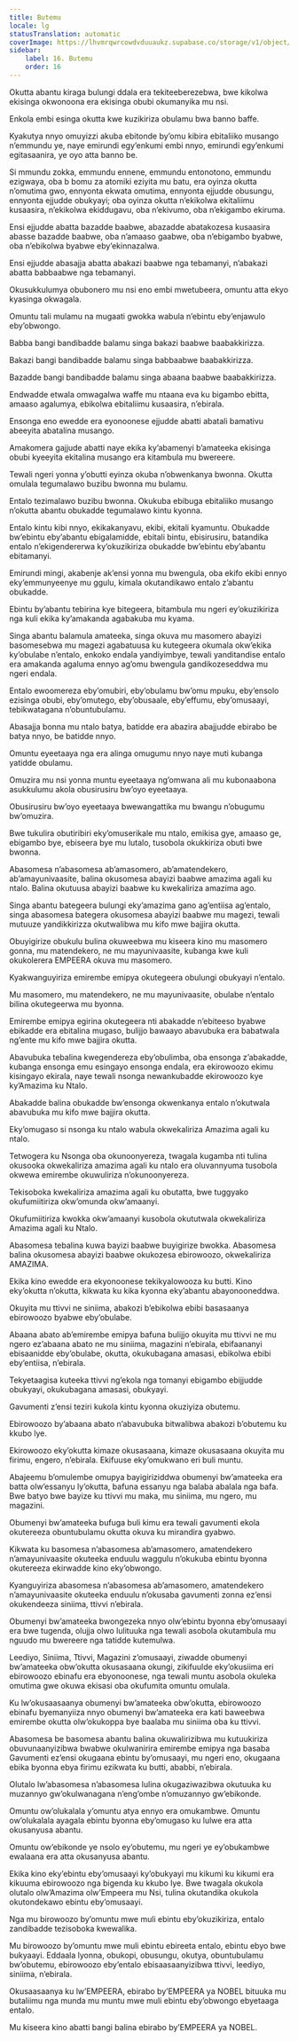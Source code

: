 ```yaml
---
title: Butemu
locale: lg
statusTranslation: automatic
coverImage: https://lhvmrqwrcowdvduuaukz.supabase.co/storage/v1/object/public/strapi-uploads/small_cover-educacion-fundamental.webp-2d51a7828a2b1309555be27f7e2a61a0.webp
sidebar:
    label: 16. Butemu
    order: 16
---
```

Okutta abantu kiraga bulungi ddala era tekiteeberezebwa, bwe kikolwa ekisinga okwonoona era ekisinga obubi okumanyika mu nsi.

Enkola embi esinga okutta kwe kuzikiriza obulamu bwa banno baffe.

Kyakutya nnyo omuyizzi akuba ebitonde by’omu kibira ebitaliiko musango n’emmundu ye, naye emirundi egy’enkumi embi nnyo, emirundi egy’enkumi egitasaanira, ye oyo atta banno be.

Si mmundu zokka, emmundu ennene, emmundu entonotono, emmundu ezigwaya, oba b bomu za atomiki eziyita mu batu, era oyinza okutta n’omutima gwo, ennyonta ekwata omutima, ennyonta ejjudde obusungu, ennyonta ejjudde obukyayi; oba oyinza okutta n’ekikolwa ekitaliimu kusaasira, n’ekikolwa ekiddugavu, oba n’ekivumo, oba n’ekigambo ekiruma.

Ensi ejjudde abatta bazadde baabwe, abazadde abatakozesa kusaasira abasse bazadde baabwe, oba n’amaaso gaabwe, oba n’ebigambo byabwe, oba n’ebikolwa byabwe eby’ekinnazalwa.

Ensi ejjudde abasajja abatta abakazi baabwe nga tebamanyi, n’abakazi abatta babbaabwe nga tebamanyi.

Okusukkulumya obubonero mu nsi eno embi mwetubeera, omuntu atta ekyo kyasinga okwagala.

Omuntu tali mulamu na mugaati gwokka wabula n’ebintu eby’enjawulo eby’obwongo.

Babba bangi bandibadde balamu singa bakazi baabwe baabakkirizza.

Bakazi bangi bandibadde balamu singa babbaabwe baabakkirizza.

Bazadde bangi bandibadde balamu singa abaana baabwe baabakkirizza.

Endwadde etwala omwagalwa waffe mu ntaana eva ku bigambo ebitta, amaaso agalumya, ebikolwa ebitaliimu kusaasira, n’ebirala.

Ensonga eno ewedde era eyonoonese ejjudde abatti abatali bamativu abeeyita abatalina musango.

Amakomera gajjude abatti naye ekika ky’abamenyi b’amateeka ekisinga obubi kyeeyita ekitalina musango era kitambula mu bwereere.

Tewali ngeri yonna y’obutti eyinza okuba n’obwenkanya bwonna. Okutta omulala tegumalawo buzibu bwonna mu bulamu.

Entalo tezimalawo buzibu bwonna. Okukuba ebibuga ebitaliiko musango n’okutta abantu obukadde tegumalawo kintu kyonna.

Entalo kintu kibi nnyo, ekikakanyavu, ekibi, ekitali kyamuntu. Obukadde bw’ebintu eby’abantu ebigalamidde, ebitali bintu, ebisirusiru, batandika entalo n’ekigendererwa ky’okuzikiriza obukadde bw’ebintu eby’abantu ebitamanyi.

Emirundi mingi, akabenje ak’ensi yonna mu bwengula, oba ekifo ekibi ennyo eky’emmunyeenye mu ggulu, kimala okutandikawo entalo z’abantu obukadde.

Ebintu by’abantu tebirina kye bitegeera, bitambula mu ngeri ey’okuzikiriza nga kuli ekika ky’amakanda agabakuba mu kyama.

Singa abantu balamula amateeka, singa okuva mu masomero abayizi basomesebwa mu magezi agabatuusa ku kutegeera okumala okw’ekika ky’obulabe n’entalo, enkoko endala yandiyimbye, tewali yanditandise entalo era amakanda agaluma ennyo ag’omu bwengula gandikozeseddwa mu ngeri endala.

Entalo ewoomereza eby’omubiri, eby’obulamu bw’omu mpuku, eby’ensolo ezisinga obubi, eby’omutego, eby’obusaale, eby’effumu, eby’omusaayi, tebikwatagana n’obuntubulamu.

Abasajja bonna mu ntalo batya, batidde era abazira abajjudde ebirabo be batya nnyo, be batidde nnyo.

Omuntu eyeetaaya nga era alinga omugumu nnyo naye muti kubanga yatidde obulamu.

Omuzira mu nsi yonna muntu eyeetaaya ng’omwana ali mu kubonaabona asukkulumu akola obusirusiru bw’oyo eyeetaaya.

Obusirusiru bw’oyo eyeetaaya bwewangattika mu bwangu n’obugumu bw’omuzira.

Bwe tukulira obutiribiri eky’omuserikale mu ntalo, emikisa gye, amaaso ge, ebigambo bye, ebiseera bye mu lutalo, tusobola okukkiriza obuti bwe bwonna.

Abasomesa n’abasomesa ab’amasomero, ab’amatendekero, ab’amayunivaasite, balina okusomesa abayizi baabwe amazima agali ku ntalo. Balina okutuusa abayizi baabwe ku kwekaliriza amazima ago.

Singa abantu bategeera bulungi eky’amazima gano ag’entiisa ag’entalo, singa abasomesa bategera okusomesa abayizi baabwe mu magezi, tewali mutuuze yandikkirizza okutwalibwa mu kifo mwe bajjira okutta.

Obuyigirize obukulu bulina okuweebwa mu kiseera kino mu masomero gonna, mu matendekero, ne mu mayunivaasite, kubanga kwe kuli okukolerera EMPEERA okuva mu masomero.

Kyakwanguyiriza emirembe emipya okutegeera obulungi obukyayi n’entalo.

Mu masomero, mu matendekero, ne mu mayunivaasite, obulabe n’entalo bilina okutegeerwa mu byonna.

Emirembe emipya egirina okutegeera nti abakadde n’ebiteeso byabwe ebikadde era ebitalina mugaso, bulijjo bawaayo abavubuka era babatwala ng’ente mu kifo mwe bajjira okutta.

Abavubuka tebalina kwegendereza eby’obulimba, oba ensonga z’abakadde, kubanga ensonga emu esingayo ensonga endala, era ekirowoozo ekimu kisingayo ekirala, naye tewali nsonga newankubadde ekirowoozo kye ky’Amazima ku Ntalo.

Abakadde balina obukadde bw’ensonga okwenkanya entalo n’okutwala abavubuka mu kifo mwe bajjira okutta.

Eky’omugaso si nsonga ku ntalo wabula okwekaliriza Amazima agali ku ntalo.

Tetwogera ku Nsonga oba okunoonyereza, twagala kugamba nti tulina okusooka okwekaliriza amazima agali ku ntalo era oluvannyuma tusobola okwewa emirembe okuwuliriza n’okunoonyereza.

Tekisoboka kwekaliriza amazima agali ku obutatta, bwe tuggyako okufumiitiriza okw’omunda okw’amaanyi.

Okufumiitiriza kwokka okw’amaanyi kusobola okututwala okwekaliriza Amazima agali ku Ntalo.

Abasomesa tebalina kuwa bayizi baabwe buyigirize bwokka. Abasomesa balina okusomesa abayizi baabwe okukozesa ebirowoozo, okwekaliriza AMAZIMA.

Ekika kino ewedde era ekyonoonese tekikyalowooza ku butti. Kino eky’okutta n’okutta, kikwata ku kika kyonna eky’abantu abayonooneddwa.

Okuyita mu ttivvi ne siniima, abakozi b’ebikolwa ebibi basasaanya ebirowoozo byabwe eby’obulabe.

Abaana abato ab’emirembe emipya bafuna bulijjo okuyita mu ttivvi ne mu ngero ez’abaana abato ne mu siniima, magazini n’ebirala, ebifaananyi ebisaanidde eby’obulabe, okutta, okukubagana amasasi, ebikolwa ebibi eby’entiisa, n’ebirala.

Tekyetaagisa kuteeka ttivvi ng’ekola nga tomanyi ebigambo ebijjudde obukyayi, okukubagana amasasi, obukyayi.

Gavumenti z’ensi teziri kukola kintu kyonna okuziyiza obutemu.

Ebirowoozo by’abaana abato n’abavubuka bitwalibwa abakozi b’obutemu ku kkubo lye.

Ekirowoozo eky’okutta kimaze okusasaana, kimaze okusasaana okuyita mu firimu, engero, n’ebirala. Ekifuuse eky’omukwano eri buli muntu.

Abajeemu b’omulembe omupya bayigiriziddwa obumenyi bw’amateeka era batta olw’essanyu ly’okutta, bafuna essanyu nga balaba abalala nga bafa. Bwe batyo bwe bayize ku ttivvi mu maka, mu siniima, mu ngero, mu magazini.

Obumenyi bw’amateeka bufuga buli kimu era tewali gavumenti ekola okutereeza obuntubulamu okutta okuva ku mirandira gyabwo.

Kikwata ku basomesa n’abasomesa ab’amasomero, amatendekero n’amayunivaasite okuteeka enduulu waggulu n’okukuba ebintu byonna okutereeza ekirwadde kino eky’obwongo.

Kyanguyiriza abasomesa n’abasomesa ab’amasomero, amatendekero n’amayunivaasite okuteeka enduulu n’okusaba gavumenti zonna ez’ensi okukendeeza siniima, ttivvi n’ebirala.

Obumenyi bw’amateeka bwongezeka nnyo olw’ebintu byonna eby’omusaayi era bwe tugenda, olujja olwo lulituuka nga tewali asobola okutambula mu nguudo mu bwereere nga tatidde kutemulwa.

Leediyo, Siniima, Ttivvi, Magazini z’omusaayi, ziwadde obumenyi bw’amateeka obw’okutta okusasaana okungi, zikifuulde eky’okusiima eri ebirowoozo ebinafu era ebyonoonese, nga tewali muntu asobola okuleka omutima gwe okuwa ekisasi oba okufumita omuntu omulala.

Ku lw’okusaasaanya obumenyi bw’amateeka obw’okutta, ebirowoozo ebinafu byemanyiiza nnyo obumenyi bw’amateeka era kati baweebwa emirembe okutta olw’okukoppa bye baalaba mu siniima oba ku ttivvi.

Abasomesa be basomesa abantu balina okuwalirizibwa mu kutuukiriza obuvunaanyizibwa bwabwe okulwanirira emirembe emipya nga basaba Gavumenti ez’ensi okugaana ebintu by’omusaayi, mu ngeri eno, okugaana ebika byonna ebya firimu ezikwata ku butti, ababbi, n’ebirala.

Olutalo lw’abasomesa n’abasomesa lulina okugaziwazibwa okutuuka ku muzannyo gw’okulwanagana n’eng’ombe n’omuzannyo gw’ebikonde.

Omuntu ow’olukalala y’omuntu atya ennyo era omukambwe. Omuntu ow’olukalala ayagala ebintu byonna eby’omugaso ku lulwe era atta okusanyusa abantu.

Omuntu ow’ebikonde ye nsolo ey’obutemu, mu ngeri ye ey’obukambwe ewalaana era atta okusanyusa abantu.

Ekika kino eky’ebintu eby’omusaayi ky’obukyayi mu kikumi ku kikumi era kikuuma ebirowoozo nga bigenda ku kkubo lye. Bwe twagala okukola olutalo olw’Amazima olw’Empeera mu Nsi, tulina okutandika okukola okutondekawo ebintu eby’omusaayi.

Nga mu birowoozo by’omuntu mwe muli ebintu eby’okuzikiriza, entalo zandibadde tezisoboka kwewalika.

Mu birowoozo by’omuntu mwe muli ebintu ebireeta entalo, ebintu ebyo bwe bukyaayi. Eddaala lyonna, obukopi, obusungu, okutya, obuntubulamu bw’obutemu, ebirowoozo eby’entalo ebisaasaanyizibwa ttivvi, leediyo, siniima, n’ebirala.

Okusaasaanya ku lw’EMPEERA, ebirabo by’EMPEERA ya NOBEL bituuka mu butaliimu nga munda mu muntu mwe muli ebintu eby’obwongo ebyetaaga entalo.

Mu kiseera kino abatti bangi balina ebirabo by’EMPEERA ya NOBEL.

